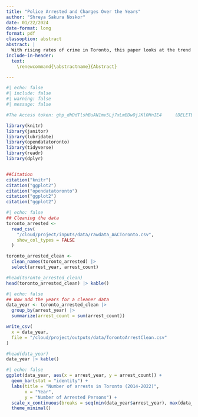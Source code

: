 ```yaml
---
title: "Police Arrested and Charges Over the Years"
author: "Shreya Sakura Noskor"
date: 01/22/2024
date-format: long
format: pdf
classoption: abstract
abstract: |
  With rising rates of crime in Toronto, this paper looks at the trend from 2014 to 2022 of the number of arrests made in the city of Toronto. The paper will also connect the trends seen with the current events of the said year and analyse its findings. In the end, the reader will see the various solutions to aid with the rising crime rates in Toronto.
include-in-header: 
  text:
    \renewcommand{\abstractname}{Abstract}

---
```






```r
#| echo: false
#| include: false
#| warning: false
#| message: false

#The Access token: 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     (DELETEEEEEE)

library(knitr)
library(janitor)
library(lubridate)
library(opendatatoronto)
library(tidyverse)
library(readr)
library(dplyr)


##Citation
citation("knitr")
citation("ggplot2")
citation("opendatatoronto")
citation("ggplot2")
citation("ggplot2")
```


```r
#| echo: false
## Cleaning the data
toronto_arrested <-
  read_csv(
    "/cloud/project/inputs/data/rawdata_A&CToronto.csv",
    show_col_types = FALSE
  )

toronto_arrested_clean <-
  clean_names(toronto_arrested) |>
  select(arrest_year, arrest_count)

#head(toronto_arrested_clean)
head(toronto_arrested_clean) |> kable()
```


```r
#| echo: false
## Now add the years for a cleaner data
data_year <- toronto_arrested_clean |>
  group_by(arrest_year) |>
  summarize(arrest_count = sum(arrest_count))

write_csv(
  x = data_year,
  file = "/cloud/project/outputs/data/TorontoArrestClean.csv"
)

#head(data_year)
data_year |> kable()

```


```r
#| echo: false
ggplot(data_year, aes(x = arrest_year, y = arrest_count)) +
  geom_bar(stat = "identity") +
  labs(title = "Number of arrests in Toronto (2014-2022)",
       x = "Year",
       y = "Number of Arrested Persons") +
  scale_x_continuous(breaks = seq(min(data_year$arrest_year), max(data_year$arrest_count), by = 1))+
  theme_minimal()

```

